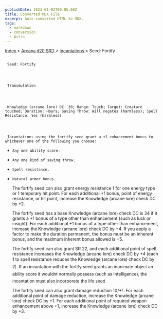 ```yaml
---
publishDate: 2023-01-02T00:00:00Z
title: Converted MDX File
excerpt: Auto-converted HTML to MDX.
tags:
  - markdown
  - conversion
  - Astro
---
```







[
      Index
     ](-index)
     >
     [
      Arcana d20 SRD
     ](arcana-d20-srd-index)
     >
     [
      Incantations
     ](arcana-d20-srd-incantations-index)
     > Seed: Fortify
    





## 
     Seed: Fortify
    



     Transmutation
    



     Knowledge (arcane lore) DC: 30; Range: Touch; Target: Creature touched; Duration: Hours; Saving Throw: Will negates (harmless); Spell Resistance: Yes (harmless)
    



     Incantations using the fortify seed grant a +1 enhancement bonus to whichever one of the following you choose:
    


- 
      Any one ability score.
     
- 
      Any one kind of saving throw.
     
- 
      Spell resistance.
     
- 
      Natural armor bonus.
     



     The fortify seed can also grant energy resistance 1 for one energy type or 1 temporary hit point. For each additional +1 bonus, point of energy resistance, or hit point, increase the Knowledge (arcane lore) check DC by +2.
    



     The fortify seed has a base Knowledge (arcane lore) check DC is 34 if it grants a +1 bonus of a type other than enhancement (such as luck or insight). For each additional +1 bonus of a type other than enhancement, increase the Knowledge (arcane lore) check DC by +4. If you apply a factor to make the duration permanent, the bonus must be an inherent bonus, and the maximum inherent bonus allowed is +5.
    



     The fortify seed can also grant SR 22, and each additional point of spell resistance increases the Knowledge (arcane lore) check DC by +4 (each 1 to spell resistance reduces the Knowledge (arcane lore) check DC by 2). If an incantation with the fortify seed grants an inanimate object an ability score it wouldnt normally possess (such as Intelligence), the incantation must also incorporate the life seed.
    



     The fortify seed can also grant damage reduction 10/+1. For each additional point of damage reduction, increase the Knowledge (arcane lore) check DC by +1. For each additional point of required weapon enhancement above +1, increase the Knowledge (arcane lore) check DC by +3.
    




